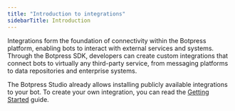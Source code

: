 ```yaml
---
title: "Introduction to integrations"
sidebarTitle: Introduction
---
```


Integrations form the foundation of connectivity within the Botpress platform, enabling bots to interact with external services and systems. Through the Botpress SDK, developers can create custom integrations that connect bots to virtually any third-party service, from messaging platforms to data repositories and enterprise systems.

The Botpress Studio already allows installing publicly available integrations to your bot. To create your own integration, you can read the [Getting Started](./getting-started) guide.